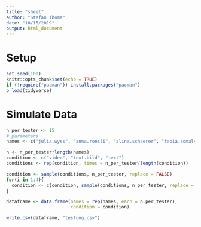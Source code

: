 ```yaml
---
title: "sheet"
author: "Stefan Thoma"
date: "10/15/2019"
output: html_document
---
```


# Setup

```r
set.seed(100)
knitr::opts_chunk$set(echo = TRUE)
if (!require("pacman")) install.packages("pacman")
p_load(tidyverse)
```

# Simulate Data

```r
n_per_tester <- 15
# parameters
names <- c("julia.wyss", "anna.roesli", "alina.schaerer", "fabia.somalvico", "nora.schaer")

n <- n_per_tester*length(names)
condition <- c("video", "text.bild", "text")
conditions <- rep(condition, times = n_per_tester/length(condition))

condition <- sample(conditions, n_per_tester, replace = FALSE)
for(i in 1:4){
  condition <- c(condition, sample(conditions, n_per_tester, replace = FALSE))
}

dataframe <- data.frame(names = rep(names, each = n_per_tester),
                        condition = condition)
```

```r
write.csv(dataframe, "testung.csv")
```